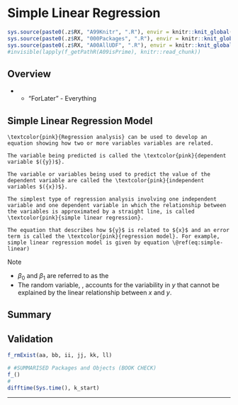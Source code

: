 # Simple Linear Regression {#c14}

```r
sys.source(paste0(.z$RX, "A99Knitr", ".R"), envir = knitr::knit_global())
sys.source(paste0(.z$RX, "000Packages", ".R"), envir = knitr::knit_global())
sys.source(paste0(.z$RX, "A00AllUDF", ".R"), envir = knitr::knit_global())
#invisible(lapply(f_getPathR(A09isPrime), knitr::read_chunk))
```

## Overview

- 
  - "ForLater" - Everything


## Simple Linear Regression Model {.unlisted .unnumbered .tabset .tabset-fade}

```definition
\textcolor{pink}{Regression analysis} can be used to develop an equation showing how two or more variables variables are related.
```


```definition
The variable being predicted is called the \textcolor{pink}{dependent variable $({y})$}.
```


```definition
The variable or variables being used to predict the value of the dependent variable are called the \textcolor{pink}{independent variables $({x})$}.
```


```definition
The simplest type of regression analysis involving one independent variable and one dependent variable in which the relationship between the variables is approximated by a straight line, is called \textcolor{pink}{simple linear regression}.
```


```definition
The equation that describes how ${y}$ is related to ${x}$ and an error term is called the \textcolor{pink}{regression model}. For example, simple linear regression model is given by equation \@ref(eq:simple-linear) 
```

\begin{equation}
  {y} = {\beta}_0 + {\beta}_1 {x} + {\epsilon}
  (\#eq:simple-linear)
\end{equation}

Note

- ${\beta}_0$ and ${\beta}_1$ are referred to as the \textcolor{pink}{parameters of the model}
- The random variable, \textcolor{pink}{error term $({\epsilon})$}, accounts for the variability in ${y}$ that cannot be explained by the linear relationship between ${x}$ and ${y}$.




## Summary


## Validation {.unlisted .unnumbered .tabset .tabset-fade}

```r
f_rmExist(aa, bb, ii, jj, kk, ll)
```

```r
# #SUMMARISED Packages and Objects (BOOK CHECK)
f_()
#
difftime(Sys.time(), k_start)
```

****
